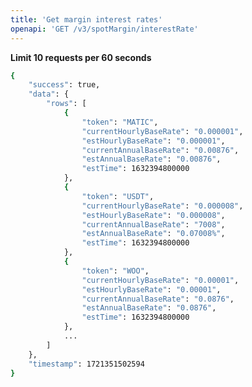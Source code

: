 ```yaml
---
title: 'Get margin interest rates'
openapi: 'GET /v3/spotMargin/interestRate'
---
```

**Limit 10 requests per 60 seconds**  



<ResponseExample>

```bash
{
    "success": true,
    "data": {
        "rows": [
            {
                "token": "MATIC",
                "currentHourlyBaseRate": "0.000001",
                "estHourlyBaseRate": "0.000001",
                "currentAnnualBaseRate": "0.00876",
                "estAnnualBaseRate": "0.00876",
                "estTime": 1632394800000
            },
            {
                "token": "USDT",
                "currentHourlyBaseRate": "0.000008",
                "estHourlyBaseRate": "0.000008",
                "currentAnnualBaseRate": "7008",
                "estAnnualBaseRate": "0.07008%",
                "estTime": 1632394800000
            },
            {
                "token": "WOO",
                "currentHourlyBaseRate": "0.00001",
                "estHourlyBaseRate": "0.00001",
                "currentAnnualBaseRate": "0.0876",
                "estAnnualBaseRate": "0.0876",
                "estTime": 1632394800000
            },
            ...
        ]
    },
    "timestamp": 1721351502594
}

```

</ResponseExample>
